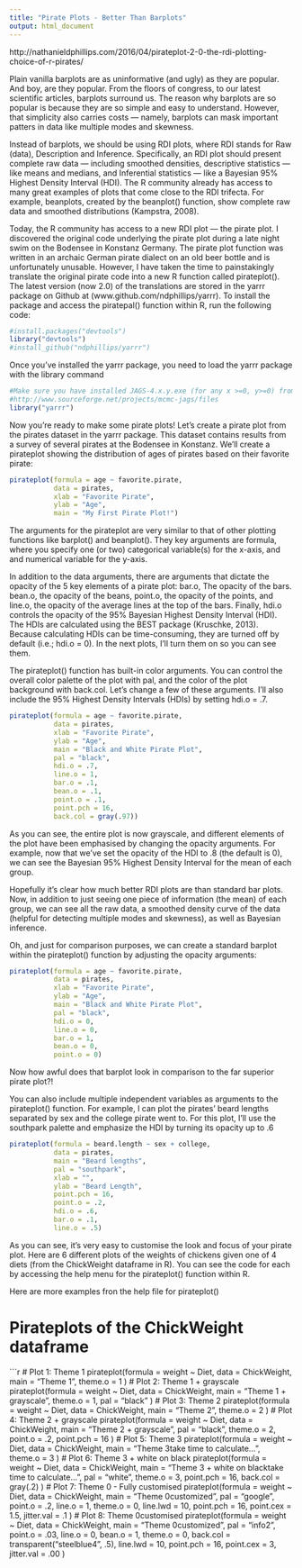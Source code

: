 ```yaml
---
title: "Pirate Plots - Better Than Barplots"
output: html_document
---
```

 http://nathanieldphillips.com/2016/04/pirateplot-2-0-the-rdi-plotting-choice-of-r-pirates/

Plain vanilla barplots are as uninformative (and ugly) as they are popular. And boy, are they popular. From the floors of congress, to our latest scientific articles, barplots surround us. The reason why barplots are so popular is because they are so simple and easy to understand. However, that simplicity also carries costs — namely, barplots can mask important patters in data like multiple modes and skewness.

Instead of barplots, we should be using RDI plots, where RDI stands for Raw (data), Description and Inference. Specifically, an RDI plot should present complete raw data — including smoothed densities, descriptive statistics — like means and medians, and Inferential statistics — like a Bayesian 95% Highest Density Interval (HDI). The R community already has access to many great examples of plots that come close to the RDI trifecta. For example, beanplots, created by the beanplot() function, show complete raw data and smoothed distributions (Kampstra, 2008).

Today, the R community has access to a new RDI plot — the pirate plot. I discovered the original code underlying the pirate plot during a late night swim on the Bodensee in Konstanz Germany. The pirate plot function was written in an archaic German pirate dialect on an old beer bottle and is unfortunately unusable. However, I have taken the time to painstakingly translate the original pirate code into a new R function called pirateplot(). The latest version (now 2.0) of the translations are stored in the yarrr package on Github at (www.github.com/ndphillips/yarrr). To install the package and access the piratepal() function within R, run the following code:
```r
#install.packages("devtools")
library("devtools")
#install_github("ndphillips/yarrr")
``` 
Once you’ve installed the yarrr package, you need to load the yarrr package with the library command
```r
#Make sure you have installed JAGS-4.x.y.exe (for any x >=0, y>=0) from
#http://www.sourceforge.net/projects/mcmc-jags/files
library("yarrr")
``` 

Now you’re ready to make some pirate plots! Let’s create a pirate plot from the pirates dataset in the yarrr package. This dataset contains results from a survey of several pirates at the Bodensee in Konstanz. We’ll create a pirateplot showing the distribution of ages of pirates based on their favorite pirate:
```r
pirateplot(formula = age ~ favorite.pirate,
           data = pirates,
           xlab = "Favorite Pirate",
           ylab = "Age",
           main = "My First Pirate Plot!")
```

The arguments for the pirateplot are very similar to that of other plotting functions like barplot() and beanplot(). They key arguments are formula, where you specify one (or two) categorical variable(s) for the x-axis, and and numerical variable for the y-axis.

In addition to the data arguments, there are arguments that dictate the opacity of the 5 key elements of a pirate plot: bar.o, The opacity of the bars. bean.o, the opacity of the beans, point.o, the opacity of the points, and line.o, the opacity of the average lines at the top of the bars. Finally, hdi.o controls the opacity of the 95% Bayesian Highest Density Interval (HDI). The HDIs are calculated using the BEST package (Kruschke, 2013). Because calculating HDIs can be time-consuming, they are turned off by default (i.e.; hdi.o = 0). In the next plots, I’ll turn them on so you can see them.

The pirateplot() function has built-in color arguments. You can control the overall color palette of the plot with pal, and the color of the plot background with back.col. Let’s change a few of these arguments. I’ll also include the 95% Highest Density Intervals (HDIs) by setting hdi.o = .7.
```r
pirateplot(formula = age ~ favorite.pirate,
           data = pirates,
           xlab = "Favorite Pirate",
           ylab = "Age",
           main = "Black and White Pirate Plot",
           pal = "black",
           hdi.o = .7,
           line.o = 1,
           bar.o = .1,
           bean.o = .1,
           point.o = .1,
           point.pch = 16,
           back.col = gray(.97))
```

As you can see, the entire plot is now grayscale, and different elements of the plot have been emphasised by changing the opacity arguments. For example, now that we’ve set the opacity of the HDI to .8 (the default is 0), we can see the Bayesian 95% Highest Density Interval for the mean of each group.

Hopefully it’s clear how much better RDI plots are than standard bar plots. Now, in addition to just seeing one piece of information (the mean) of each group, we can see all the raw data, a smoothed density curve of the data (helpful for detecting multiple modes and skewness), as well as Bayesian inference.

Oh, and just for comparison purposes, we can create a standard barplot within the pirateplot() function by adjusting the opacity arguments:
```r
pirateplot(formula = age ~ favorite.pirate,
           data = pirates,
           xlab = "Favorite Pirate",
           ylab = "Age",
           main = "Black and White Pirate Plot",
           pal = "black",
           hdi.o = 0,
           line.o = 0,
           bar.o = 1,
           bean.o = 0,
           point.o = 0)
```

Now how awful does that barplot look in comparison to the far superior pirate plot?!

You can also include multiple independent variables as arguments to the pirateplot() function. For example, I can plot the pirates’ beard lengths separated by sex and the college pirate went to. For this plot, I’ll use the southpark palette and emphasize the HDI by turning its opacity up to .6
```r
pirateplot(formula = beard.length ~ sex + college,
           data = pirates,
           main = "Beard lengths",
           pal = "southpark",
           xlab = "",
           ylab = "Beard Length",
           point.pch = 16,
           point.o = .2,
           hdi.o = .6,
           bar.o = .1,
           line.o = .5)
```

As you can see, it’s very easy to customise the look and focus of your pirate plot. Here are 6 different plots of the weights of chickens given one of 4 diets (from the ChickWeight dataframe in R). You can see the code for each by accessing the help menu for the pirateplot() function within R.

Here are more examples fron the help file for pirateplot()

# Pirateplots of the ChickWeight dataframe
```r
# Plot 1: Theme 1
pirateplot(formula = weight ~ Diet,
          data = ChickWeight,
          main = "Theme 1",
          theme.o = 1
)
# Plot 2: Theme 1 + grayscale
pirateplot(formula = weight ~ Diet,
          data = ChickWeight,
          main = "Theme 1 + grayscale",
          theme.o = 1,
          pal = "black"
)
# Plot 3: Theme 2
pirateplot(formula = weight ~ Diet,
          data = ChickWeight,
          main = "Theme 2",
          theme.o = 2
)
# Plot 4: Theme 2 + grayscale
pirateplot(formula = weight ~ Diet,
          data = ChickWeight,
          main = "Theme 2 + grayscale",
          pal = "black",
          theme.o = 2,
          point.o = .2,
          point.pch = 16
)
# Plot 5: Theme 3
pirateplot(formula = weight ~ Diet,
          data = ChickWeight,
          main = "Theme 3\nHDIs take time to calculate...",
          theme.o = 3
)
# Plot 6: Theme 3 + white on black
pirateplot(formula = weight ~ Diet,
          data = ChickWeight,
          main = "Theme 3 + white on black\nHDIs take time to calculate...",
          pal = "white",
          theme.o = 3,
          point.pch = 16,
          back.col = gray(.2)
)
# Plot 7: Theme 0 - Fully customised
pirateplot(formula = weight ~ Diet,
          data = ChickWeight,
          main = "Theme 0\nFully customized",
          pal = "google",
          point.o = .2,
          line.o = 1,
          theme.o = 0,
          line.lwd = 10,
          point.pch = 16,
          point.cex = 1.5,
          jitter.val = .1
)
# Plot 8: Theme 0\nFully customised
pirateplot(formula = weight ~ Diet,
          data = ChickWeight,
          main = "Theme 0\nFully customized",
          pal = "info2",
          point.o = .03,
          line.o = 0,
          bean.o = 1,
          theme.o = 0,
          back.col = transparent("steelblue4", .5),
          line.lwd = 10,
          point.pch = 16,
          point.cex = 3,
          jitter.val = .00
)


